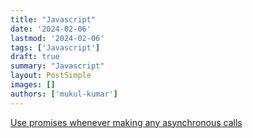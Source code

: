 ```yaml
---
title: "Javascript"
date: '2024-02-06'
lastmod: '2024-02-06'
tags: ['Javascript']
draft: true
summary: "Javascript"
layout: PostSimple
images: []
authors: ['mukul-kumar']
---
```


[Use promises whenever making any asynchronous calls](/blog/coding-best-practices/javascript/use-promises-whenever-making-any-asynchronous-calls)